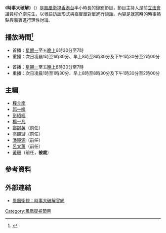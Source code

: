 {{newsrelease|時事大破解}}
{{refimprove|time=2014-07-08T09:33:10+00:00}}
{{電視節目信息框
| 名稱       = 時事大破解<br>{{lang|en|News Decoder}}
| 圖片       = 時事大破解.png
| 圖說       = 《時事大破解》片頭
| 類型       = 訪談
| 主持       = [[程介南|程介南]]／[[郭一鳴|郭一鳴]]
| 地區       = {{HKG}}
| 語言       = [[粵語|粵語]]
| 製作人     = [[卓麗雯|卓麗雯]]、[[唐美鳳|唐美鳳]]<!--<br>2014年前：[[羅振邦_(記者)|羅振邦]]-->
| 製作公司   = [[香港|香港]][[鳳凰衛視|鳳凰衛視]]
| 監製       = 董嘉耀、伍淑嫻
| 每集長     = 30分鐘<br>（逢星期一至五 21:30-22:00）
| 頻道       = [[鳳凰衛視香港台|鳳凰衛視香港台]]
| 視頻制式   = {{lang|en|SDTV 576i}}
| 音頻制式   = 立體聲
| 開始       = 2011年3月28日
| 官方網站   = http://phtv.ifeng.com/program/ssdpj/
| 製作網站   = http://v.ifeng.com/vlist/tv/ssdpj/all/0/1/detail.shtml
}}
{{UTC+8}}
《'''時事大破解'''》（{{lang-en|'''News Decoder'''}}）是[[鳳凰衛視香港台|鳳凰衛視香港台]]半小時長的錄影節目，節目主持人是前[[香港特別行政區立法會|立法會]]議員[[程介南|程介南]]先生，以粵語訪談形式與嘉賓單對單進行談話。內容是就當時的時事熱點與嘉賓進行理性討論。

==播放時間<ref>{{Cite web |url=http://phtv.ifeng.com/epg/ |title=節目單 |accessdate=2014-07-08 |archive-date=2013-07-14 |archive-url=https://web.archive.org/web/20130714052031/http://phtv.ifeng.com/epg/ |dead-url=yes }}</ref>==
*首播：[[星期一|星期一]]至五[[晚上|晚上]]6時30分至7時
*重播：次日凌晨1時至1時30分、早上8時至8時30分及下午1時30分至2時00分
{{HideH
|Head         = 2016年及之前
|FrameStyle   = border:solid 1px; width:66%;
|HeadStyle    = 
|ContentStyle = 
}}
*首播：[[星期一|星期一]]至五[[晚上|晚上]]6時30分至7時
*重播：次日凌晨1時至1時30分、早上8時至8時30分及下午1時30分至2時00分
{{HideF}}

==主編==
*[[程介南|程介南]]
*[[郭一鳴|郭一鳴]]
*[[彭紹經|彭紹經]]
*[[楊一凡|楊一凡]]
*[[鄭鋼英|鄭鋼英]]（前任）
*[[高韻璇|高韻璇]]（前任）
*[[潘楚源|潘楚源]]（前任）
*[[呂文蕙|呂文蕙]]（前任）
*[[黃珊|黃珊]]（前任，'''被裁'''）

==參考資料==
{{Reflist}}

==外部連結==
*[http://phtv.ifeng.com/program/ssdpj/ 鳳凰衛視：時事大破解官網] {{Wayback|url=http://phtv.ifeng.com/program/ssdpj/ |date=20180109221022 }}

[[Category:鳳凰衛視節目|Category:鳳凰衛視節目]]
